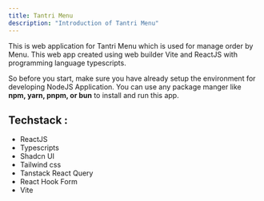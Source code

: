 ```yaml
---
title: Tantri Menu
description: "Introduction of Tantri Menu"
---
```


This is web application for Tantri Menu which is used for manage order by Menu. This web app created using web builder Vite and ReactJS with programming language typescripts.

So before you start, make sure you have already setup the environment for developing NodeJS Application. You can use any package manger like <b>npm, yarn, pnpm, or bun</b> to install and run this app.

## Techstack :

- ReactJS
- Typescripts
- Shadcn UI
- Tailwind css
- Tanstack React Query
- React Hook Form
- Vite
